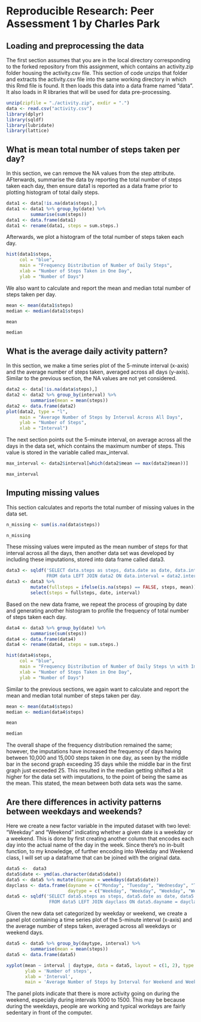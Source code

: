 Reproducible Research: Peer Assessment 1 by Charles Park 
========================================================

## Loading and preprocessing the data
The first section assumes that you are in the local directory corresponding to the forked repository from this assignment, which 
contains an activity.zip folder housing the activity.csv file. This section of code unzips that folder and extracts the activity.csv
file into the same working directory in which this Rmd file is found. It then loads this data into a data frame named "data". 
It also loads in R libraries that will be used for data pre-processing. 
```r
unzip(zipfile = "./activity.zip", exdir = ".")
data <- read.csv("activity.csv")
library(dplyr)
library(sqldf)
library(lubridate)
library(lattice)
```

## What is mean total number of steps taken per day?
In this section, we can remove the NA values from the step attribute. AFterwards, summarise the data by reporting the total 
number of steps taken each day, then ensure data1 is reported as a data frame prior to plotting histogram of total daily steps. 
```r
data1 <- data[!is.na(data$steps),]
data1 <- data1 %>% group_by(date) %>%
         summarise(sum(steps)) 
data1 <- data.frame(data1)
data1 <- rename(data1, steps = sum.steps.)
```

Afterwards, we plot a histogram of the total number of steps taken each day. 
```r
hist(data1$steps,
     col = "blue",
     main = "Frequency Distribution of Number of Daily Steps",
     xlab = "Number of Steps Taken in One Day",
     ylab = "Number of Days")
```

We also want to calculate and report the mean and median total number of steps taken per day. 
```r
mean <- mean(data1$steps)
median <- median(data1$steps) 

mean

median
```

## What is the average daily activity pattern?

In this section, we make a time series plot of the 5-minute interval (x-axis) and the average number
of steps taken, averaged across all days (y-axis). Similar to the previous section, the NA values are not yet considered. 

```r
data2 <- data[!is.na(data$steps),]
data2 <- data2 %>% group_by(interval) %>%
         summarise(mean = mean(steps))
data2 <- data.frame(data2)
plot(data2, type = "l", 
     main = "Average Number of Steps by Interval Across All Days", 
     ylab = "Number of Steps",
     xlab = "Interval")
```

The next section points out the 5-minute interval, on average across all the days in the data set, which 
contains the maximum number of steps. This value is stored in the variable called max_interval. 

```r
max_interval <- data2$interval[which(data2$mean == max(data2$mean))]

max_interval
```

## Imputing missing values

This section calculates and reports the total number of missing values in the data set. 
```r
n_missing <- sum(is.na(data$steps))

n_missing 
```

These missing values were imputed as the mean number of steps for that interval across all the days, then
another data set was developed by including these imputations, stored into data frame called data3. 
```r
data3 <- sqldf('SELECT data.steps as steps, data.date as date, data.interval as interval, data2.mean as mean
               FROM data LEFT JOIN data2 ON data.interval = data2.interval')
data3 <- data3 %>% 
         mutate(fullsteps = ifelse(is.na(steps) == FALSE, steps, mean)) %>%
         select(steps = fullsteps, date, interval)
```

Based on the new data frame, we repeat the process of grouping by date and generating another histogram to profile the 
frequency of total number of steps taken each day.  
```r
data4 <- data3 %>% group_by(date) %>%
         summarise(sum(steps))
data4 <- data.frame(data4)
data4 <- rename(data4, steps = sum.steps.)

hist(data4$steps,
     col = "blue",
     main = "Frequency Distribution of Number of Daily Steps \n with Imputations",
     xlab = "Number of Steps Taken in One Day",
     ylab = "Number of Days")
```

Similar to the previous sections, we again want to calculate and report the mean and median total number of steps taken per day. 
```r
mean <- mean(data4$steps)
median <- median(data4$steps) 

mean

median
```

The overall shape of the frequency distribution remained the same; however, the imputations have increased the frequency of days having between 10,000 and 15,000 steps taken in one day, as seen by the middle bar in the second graph exceeding 35 days while the middle bar in the first graph just exceeded 25. This resulted in the median getting shifted a bit higher for the data set with imputations, to the point of being the same as 
the mean. This stated, the mean between both data sets was the same. 

## Are there differences in activity patterns between weekdays and weekends?

Here we create a new factor variable in the imputed dataset with two level: "Weekday" and "Weekend" indicating whether a given date
is a weekday or a weekend. This is done by first creating another column that encodes each day into the actual name of the day in 
the week. Since there's no in-built function, to my knowledge, of further encoding into Weekday and Weekend class, I will set up a 
dataframe that can be joined with the original data. 

```r
data5 <-  data3
data5$date <- ymd(as.character(data5$date))
data5 <- data5 %>% mutate(dayname = weekdays(data5$date)) 
dayclass <- data.frame(dayname = c("Monday", "Tuesday", "Wednesday", "Thursday", "Friday", "Saturday", "Sunday"), 
                       daytype = c("Weekday", "Weekday", "Weekday", "Weekday", "Weekday", "Weekend", "Weekend"))
data5 <- sqldf('SELECT data5.steps as steps, data5.date as date, data5.interval as interval, dayclass.daytype as daytype
                FROM data5 LEFT JOIN dayclass ON data5.dayname = dayclass.dayname')
```

Given the new data set categorized by weekday or weekend, we create a panel plot containing a time series plot of the 
5-minute interval (x-axis) and the average number of steps taken, averaged across all weekdays or weekend days. 

```r
data5 <- data5 %>% group_by(daytype, interval) %>%
         summarise(mean = mean(steps))
data5 <- data.frame(data5)

xyplot(mean ~ interval | daytype, data = data5, layout = c(1, 2), type = "l", 
       ylab = 'Number of steps',
       xlab = 'Interval',
       main = 'Average Number of Steps by Interval for Weekend and Weekday')
```

The panel plots indicate that there is more activity going on during the weekend, especially during intervals 1000 to 1500. This may be because during the weekdays, people are working and typical workdays are fairly sedentary in front of the computer. 
